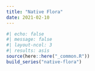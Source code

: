 ```yaml
---
title: "Native Flora"
date: 2021-02-10
---
```

  
```r
#| echo: false
#| message: false
#| layout-ncol: 3
#| results: asis
source(here::here("_common.R"))
build_series("native-flora")
```
